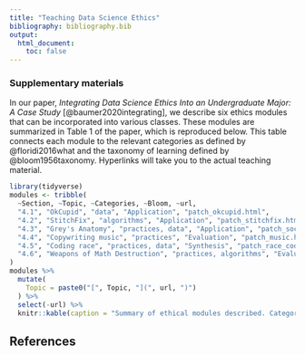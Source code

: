 ```yaml
---
title: "Teaching Data Science Ethics"
bibliography: bibliography.bib
output:
  html_document:
    toc: false
---
```



### Supplementary materials

In our paper, *Integrating Data Science Ethics Into an Undergraduate Major: A Case Study* [@baumer2020integrating], we describe six ethics modules that can be incorporated into various classes. 
These modules are summarized in Table 1 of the paper, which is reproduced below. 
This table connects each module to the relevant categories as defined by @floridi2016what and the taxonomy of learning defined by @bloom1956taxonomy.
Hyperlinks will take you to the actual teaching material. 

```r
library(tidyverse)
modules <- tribble(
  ~Section, ~Topic, ~Categories, ~Bloom, ~url,
  "4.1", "OkCupid", "data", "Application", "patch_okcupid.html",
  "4.2", "StitchFix", "algorithms", "Application", "patch_stitchfix.html",
  "4.3", "Grey's Anatomy", "practices, data", "Application", "patch_social_networks.html",
  "4.4", "Copywriting music", "practices", "Evaluation", "patch_music.html",
  "4.5", "Coding race", "practices, data", "Synthesis", "patch_race_coding.html",
  "4.6", "Weapons of Math Destruction", "practices, algorithms", "Evaluation", "patch_wmd.html",
)
modules %>%
  mutate(
    Topic = paste0("[", Topic, "](", url, ")")
  ) %>%
  select(-url) %>%
  knitr::kable(caption = "Summary of ethical modules described. Categories correspond to those identified by Floridi and Taddeo. 'Bloom' refers to Bloom's taxonomy.")
```


## References